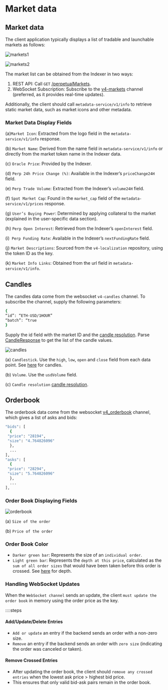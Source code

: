# Market data

## Market data

The client application typically displays a list of tradable and launchable markets as follows:

![markets1](/markets1.png)

![markets2](/markets2.png)

The market list can be obtained from the Indexer in two ways:
1. REST API: Call `GET` [/perpetualMarkets](/indexer-client/http#get-perpetual-markets).
2. WebSocket Subscription: Subscribe to the [v4-markets](/indexer-client/websockets#markets) channel (preferred, as it provides real-time updates).

Additionally, the client should call `metadata-service/v1/info` to retrieve static market data, such as market icons and other metadata.

### Market Data Display Fields

(a)`Market Icon`: Extracted from the logo field in the `metadata-service/v1/info` response.

(b) `Market Name`: Derived from the name field in `metadata-service/v1/info` or directly from the market token name in the Indexer data.

(c) `Oracle Price`: Provided by the Indexer.

(d) `Perp 24h Price Change (%)`: Available in the Indexer’s `priceChange24H` field.

(e) `Perp Trade Volume`: Extracted from the Indexer’s `volume24H` field.

(f) `Spot Market Cap`: Found in the `market_cap` field of the `metadata-service/v1/prices` response.

(g) `User’s Buying Power`: Determined by applying collateral to the market (explained in the user-specific data section).

(h) `Perp Open Interest`: Retrieved from the Indexer’s `openInterest` field.

(i)` Perp Funding Rate`: Available in the Indexer’s `nextFundingRate` field.

(j) `Market Descriptions`: Sourced from the `v4-localization` repository, using the token ID as the key.

(k) `Market Info Links`: Obtained from the url field in `metadata-service/v1/info`.

## Candles

The candles data come from the websocket `v4-candles` channel.   To subscribe the channel, supply the following parameters:

```bash
{
“id”: “ETH-USD/1HOUR”
“batch”: “true
}
```

Supply the id field with the market ID and the [candle resolution](/types/candle_resolution).  Parse [CandleResponse](/types/candle_response_object) to get the list of the candle values.

![candles](/candles.png)

(a) `Candlestick`.  Use the `high`, `low`, `open` and `close` field from each data point.  See [here](https://www.investopedia.com/trading/candlestick-charting-what-is-it/) for candles.

(b) `Volume`.  Use the `usdVolume` field.

(c) `Candle resolution` [candle resolution](/types/candle_resolution). 


## Orderbook

The orderbook data come from the websocket [v4_orderbook](/indexer-client/websockets#orders) channel, which gives a list of asks and bids:

```bash
"bids": [    
  {       
 "price": "28194",       
 "size": "4.764826096"     
  },
  ...
],
"asks": [    
  {       
 "price": "28294",       
 "size": "5.764826096"     
  },
  ...
],
```

### Order Book Displaying Fields

![orderbook](/orderbook.png)

(a) `Size of the order`

(b) `Price of the order`


### Order Book Color
- `Darker green bar`: Represents the size of an `individual order`.
- `Light green bar`: Represents the `depth at this price`, calculated as the `sum of all order sizes` that would have been taken before this order is crossed. 
See [here](https://academy.youngplatform.com/en/trading/order-book/) for depth.

### Handling WebSocket Updates

When the `WebSocket channel` sends an update, the client `must update the order book` in memory using the order price as the key.

::::steps
#### Add/Update/Delete Entries
- `Add or update` an entry if the backend sends an order with a non-zero size.
- `Remove` an entry if the backend sends an order with `zero size` (indicating the order was canceled or taken).

#### Remove Crossed Entries
- After updating the order book, the client should `remove any crossed entries` when the lowest ask price > highest bid price.
- This ensures that only valid bid-ask pairs remain in the order book.
